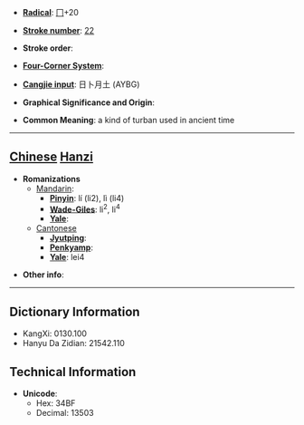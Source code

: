 * '''[[Wiktionary:Chinese radical index| Radical]]''': [[Wiktionary:Chinese radical index 冂|冂]]+20

* '''[[Wiktionary:Chinese total strokes index|Stroke number]]''': [[Wiktionary:Chinese total strokes index 22|22]]

* '''Stroke order''': 

* '''[[Wiktionary:Chinese four corner index|Four-Corner System]]''': 

* '''[[Wiktionary:Chinese Cangjie index|Cangjie input]]''': 日卜月土 (AYBG)

* '''Graphical Significance and Origin''': 

* '''Common Meaning''': a kind of turban used in ancient time

----

== [[Chinese]] [[Hanzi]] ==

* '''Romanizations'''
** [[Mandarin]]:
*** '''[[Pinyin]]''': lí (li2), lì (li4)
*** '''[[Wade-Giles]]''': li<sup>2</sup>, li<sup>4</sup>
*** '''[[Yale]]''': 
**[[Cantonese]]
***'''[[Jyutping]]''':
***'''[[Penkyamp]]''': 
***'''[[Yale]]''': lei4

* '''Other info''': 

----

== Dictionary Information ==

* KangXi: 0130.100
* Hanyu Da Zidian: 21542.110

== Technical Information ==

* '''Unicode''':
** Hex: 34BF
** Decimal: 13503